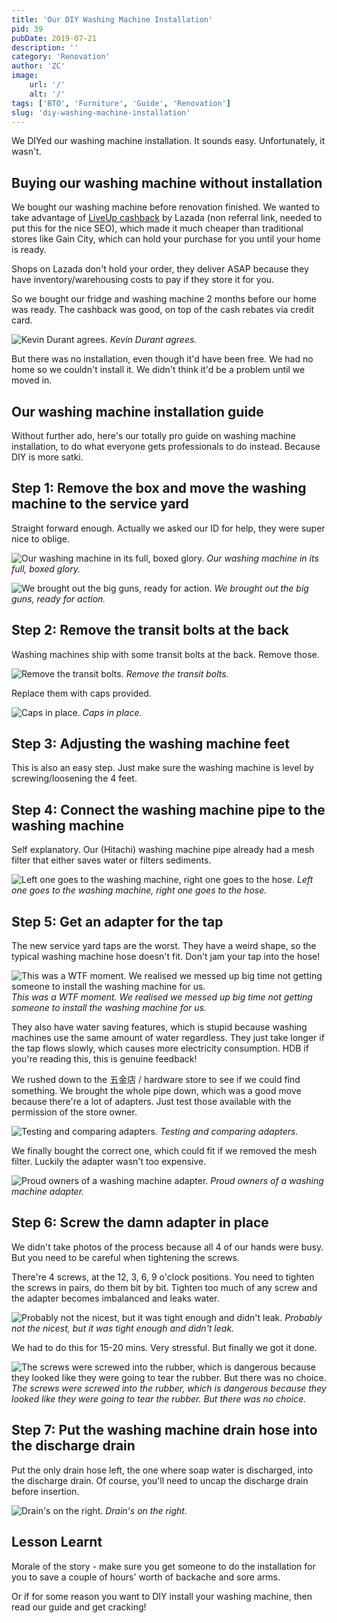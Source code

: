 ```yaml
---
title: 'Our DIY Washing Machine Installation'
pid: 39
pubDate: 2019-07-21
description: ''
category: 'Renovation'
author: 'ZC'
image:
    url: '/'
    alt: '/'
tags: ['BTO', 'Furniture', 'Guide', 'Renovation']
slug: 'diy-washing-machine-installation'
---
```


We DIYed our washing machine installation. It sounds easy. Unfortunately, it wasn't.

## Buying our washing machine without installation

We bought our washing machine before renovation finished. We wanted to take advantage of [LiveUp cashback](https://liveup.lazada.sg/liveup/liveup-introduce/) by Lazada (non referral link, needed to put this for the nice SEO), which made it much cheaper than traditional stores like Gain City, which can hold your purchase for you until your home is ready.

Shops on Lazada don't hold your order, they deliver ASAP because they have inventory/warehousing costs to pay if they store it for you.

So we bought our fridge and washing machine 2 months before our home was ready. The cashback was good, on top of the cash rebates via credit card.

![Kevin Durant agrees.](./images/39_26BRCPDmtpvBsutpe.gif) _Kevin Durant agrees._

But there was no installation, even though it'd have been free. We had no home so we couldn't install it. We didn't think it'd be a problem until we moved in.

## Our washing machine installation guide

Without further ado, here's our totally pro guide on washing machine installation, to do what everyone gets professionals to do instead. Because DIY is more satki.

## Step 1: Remove the box and move the washing machine to the service yard

Straight forward enough. Actually we asked our ID for help, they were super nice to oblige.

![Our washing machine in its full, boxed glory.](./images/39_IMG_20180428_130318-768x1024.jpg) _Our washing machine in its full, boxed glory._

![We brought out the big guns, ready for action.](./images/39_IMG_20180526_161442-768x1024.jpg) _We brought out the big guns, ready for action._

## Step 2: Remove the transit bolts at the back

Washing machines ship with some transit bolts at the back. Remove those.

![Remove the transit bolts.](./images/39_IMG_20180526_160907-768x1024.jpg) _Remove the transit bolts._

Replace them with caps provided.

![Caps in place.](./images/39_IMG_20180526_161451-768x1024.jpg) _Caps in place._

## Step 3: Adjusting the washing machine feet

This is also an easy step. Just make sure the washing machine is level by screwing/loosening the 4 feet.

## Step 4: Connect the washing machine pipe to the washing machine

Self explanatory. Our (Hitachi) washing machine pipe already had a mesh filter that either saves water or filters sediments.

![Left one goes to the washing machine, right one goes to the hose.](./images/39_MVIMG_20180526_203735-1024x768.jpg) _Left one goes to the washing machine, right one goes to the hose._

## Step 5: Get an adapter for the tap

The new service yard taps are the worst. They have a weird shape, so the typical washing machine hose doesn't fit. Don't jam your tap into the hose!

![This was a WTF moment. We realised we messed up big time not getting someone to install the washing machine for us.](./images/39_IMG_20180526_163704-768x1024.jpg) _This was a WTF moment. We realised we messed up big time not getting someone to install the washing machine for us._

They also have water saving features, which is stupid because washing machines use the same amount of water regardless. They just take longer if the tap flows slowly, which causes more electricity consumption. HDB if you're reading this, this is genuine feedback!

We rushed down to the 五金店 / hardware store to see if we could find something. We brought the whole pipe down, which was a good move because there're a lot of adapters. Just test those available with the permission of the store owner.

![Testing and comparing adapters.](./images/39_MVIMG_20180526_204834-768x1024.jpg) _Testing and comparing adapters._

We finally bought the correct one, which could fit if we removed the mesh filter. Luckily the adapter wasn't too expensive.

![Proud owners of a washing machine adapter.](./images/39_MVIMG_20180526_203047-768x1024.jpg) _Proud owners of a washing machine adapter._

## Step 6: Screw the damn adapter in place

We didn't take photos of the process because all 4 of our hands were busy. But you need to be careful when tightening the screws.

There're 4 screws, at the 12, 3, 6, 9 o'clock positions. You need to tighten the screws in pairs, do them bit by bit. Tighten too much of any screw and the adapter becomes imbalanced and leaks water.

![Probably not the nicest, but it was tight enough and didn't leak.](./images/39_IMG_20180526_220044-1024x768.jpg) _Probably not the nicest, but it was tight enough and didn't leak._

We had to do this for 15-20 mins. Very stressful. But finally we got it done.

![The screws were screwed into the rubber, which is dangerous because they looked like they were going to tear the rubber. But there was no choice.](./images/39_IMG_20180526_220048-1024x768.jpg) _The screws were screwed into the rubber, which is dangerous because they looked like they were going to tear the rubber. But there was no choice._

## Step 7: Put the washing machine drain hose into the discharge drain

Put the only drain hose left, the one where soap water is discharged, into the discharge drain. Of course, you'll need to uncap the discharge drain before insertion.

![Drain's on the right.](./images/39_IMG_20180608_100417-1024x768.jpg) _Drain's on the right._

## Lesson Learnt

Morale of the story - make sure you get someone to do the installation for you to save a couple of hours' worth of backache and sore arms.

Or if for some reason you want to DIY install your washing machine, then read our guide and get cracking!
